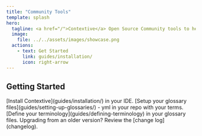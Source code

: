 ```yaml
---
title: "Community Tools"
template: splash
hero:
  tagline: <a href="/">Contextive</a> Open Source Community tools to help developers author and publish glossaries.
  image:
    file: ../../assets/images/showcase.png
  actions:
    - text: Get Started
      link: guides/installation/
      icon: right-arrow
---
```



## Getting Started

<CardGrid stagger>
	<Card title="1. Install Contextive" icon="down-caret">
		[Install Contextive](guides/installation/) in your IDE.
	</Card>
  <Card title="2. Setup your Glossaries" icon="pencil">
		[Setup your glossary files](guides/setting-up-glossaries/) - yml in your repo with your terms.
	</Card>
	<Card title="3. Define your Terminology" icon="pencil">
		[Define your terminology](guides/defining-terminology) in your glossary files.
	</Card>
  <Card title="Change Log" icon="rocket">
		Upgrading from an older version? Review the [change log](changelog).
	</Card>
</CardGrid>
